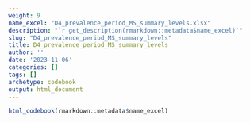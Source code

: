 ```yaml
---
weight: 9
name_excel: "D4_prevalence_period_MS_summary_levels.xlsx"
description: "`r get_description(rmarkdown::metadata$name_excel)`"
slug: "D4_prevalence_period_MS_summary_levels"
title: D4_prevalence_period_MS_summary_levels
author: ''
date: '2023-11-06'
categories: []
tags: []
archetype: codebook
output: html_document
---
```


```r
html_codebook(rmarkdown::metadata$name_excel)
```
